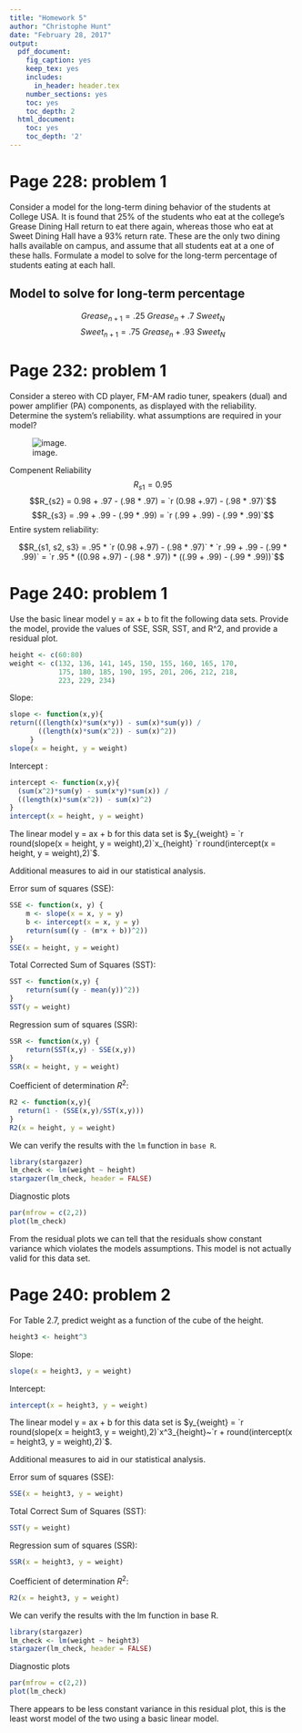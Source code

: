 ```yaml
---
title: "Homework 5"
author: "Christophe Hunt"
date: "February 28, 2017"
output:
  pdf_document:
    fig_caption: yes
    keep_tex: yes
    includes:
      in_header: header.tex
    number_sections: yes
    toc: yes
    toc_depth: 2
  html_document:
    toc: yes
    toc_depth: '2'
---
```


\newpage

# Page 228: problem 1

Consider a model for the long-term dining behavior of the students at College USA. It is found that 25% of the students who eat at the college's Grease Dining Hall return to eat there again, whereas those who eat at Sweet Dining Hall have a 93% return rate. These are the only two dining halls available on campus, and assume that all students eat at a one of these halls. Formulate a model to solve for the long-term percentage of students eating at each hall.


\begin{table}[h]
\centering
\caption{Present - Next State for Dining}
\label{Present - Next State for Dining}
\begin{tabular}{cl|cc|}
\cline{3-4}
 &  & \multicolumn{2}{c|}{NEXT STATE} \\ \cline{3-4} 
\multicolumn{1}{l}{} &  & \multicolumn{1}{l}{Grease Dinning Hall} & \multicolumn{1}{l|}{Sweet Dining Hall} \\ \hline
\multicolumn{1}{|c|}{\multirow{2}{*}{PRESENT STATE}} & Grease Dining Hall & .25 & .75 \\
\multicolumn{1}{|c|}{} & Sweet Dining Hall & .7 & .93 \\ \hline
\end{tabular}
\end{table}

## Model to solve for long-term percentage 
$$Grease_{n+1} = .25~Grease_n + .7~Sweet_N$$
$$Sweet_{n+1} = .75~Grease_n + .93~Sweet_N$$

\newpage

# Page 232: problem 1

Consider a stereo with CD player, FM-AM radio tuner, speakers (dual) and power amplifier (PA) components, as displayed with the reliability. Determine the system's reliability. what assumptions are required in your model?

![image.](https://raw.githubusercontent.com/ChristopheHunt/MSDA---Coursework/master/Data%20609/Homework%205/problem%201.PNG)

Compenent Reliability
$$R_{s1} = 0.95$$
$$R_{s2} = 0.98 + .97 - (.98 * .97) = `r (0.98 +.97) - (.98 * .97)`$$
$$R_{s3} = .99 + .99 - (.99 * .99) = `r (.99 + .99) - (.99 * .99)`$$
Entire system reliability:

$$R_{s1, s2, s3} = .95 * `r (0.98 +.97) - (.98 * .97)` * `r .99 + .99 - (.99 * .99)` = `r .95 * ((0.98 +.97) - (.98 * .97)) * ((.99 + .99) - (.99 * .99))`$$
\newpage

# Page 240: problem 1

Use the basic linear model y = ax + b to fit the following data sets. Provide the model, provide the values of SSE, SSR, SST, and R^2, and provide a residual plot.

```r
height <- c(60:80)
weight <- c(132, 136, 141, 145, 150, 155, 160, 165, 170, 
            175, 180, 185, 190, 195, 201, 206, 212, 218, 
            223, 229, 234)
```

Slope: 

```r
slope <- function(x,y){
return(((length(x)*sum(x*y)) - sum(x)*sum(y)) / 
       ((length(x)*sum(x^2)) - sum(x)^2))
     }
slope(x = height, y = weight)
```

Intercept : 

```r
intercept <- function(x,y){
  (sum(x^2)*sum(y) - sum(x*y)*sum(x)) /
  ((length(x)*sum(x^2)) - sum(x)^2)
}
intercept(x = height, y = weight)
```

The linear model y = ax + b for this data set is $y_{weight} = `r round(slope(x = height, y = weight),2)`x_{height} `r round(intercept(x = height, y = weight),2)`$.

Additional measures to aid in our statistical analysis. 

Error sum of squares (SSE): 
```r
SSE <- function(x, y) {
    m <- slope(x = x, y = y)
    b <- intercept(x = x, y = y)
    return(sum((y - (m*x + b))^2))
}
SSE(x = height, y = weight)
```

Total Corrected Sum of Squares (SST):

```r
SST <- function(x,y) {
    return(sum((y - mean(y))^2))
}
SST(y = weight)
```

Regression sum of squares (SSR): 

```r
SSR <- function(x,y) {
    return(SST(x,y) - SSE(x,y))
}
SSR(x = height, y = weight)
```

Coefficient of determination $R^2$:

```r
R2 <- function(x,y){
  return(1 - (SSE(x,y)/SST(x,y)))
}
R2(x = height, y = weight)
```

\newpage

We can verify the results with the `lm` function in `base R`.

```r
library(stargazer)
lm_check <- lm(weight ~ height)
stargazer(lm_check, header = FALSE)
```

\newpage

Diagnostic plots 

```r
par(mfrow = c(2,2))
plot(lm_check)
```

From the residual plots we can tell that the residuals show constant variance which violates the models assumptions. This model is not actually valid for this data set. 

\newpage

# Page 240: problem 2

For Table 2.7, predict weight as a function of the cube of the height. 

```r
height3 <- height^3
```

Slope:

```r
slope(x = height3, y = weight)
```

Intercept:

```r
intercept(x = height3, y = weight)
```

The linear model y = ax + b for this data set is $y_{weight} = `r round(slope(x = height3, y = weight),2)`x^3_{height}~`r + round(intercept(x = height3, y = weight),2)`$.

Additional measures to aid in our statistical analysis. 

Error sum of squares (SSE):

```r
SSE(x = height3, y = weight)
```


Total Correct Sum of Squares (SST):
```r
SST(y = weight)
```

Regression sum of squares (SSR): 

```r
SSR(x = height3, y = weight)
```

Coefficient of determination $R^2$:

```r
R2(x = height3, y = weight)
```

\newpage 

We can verify the results with the lm function in base R.

```r
library(stargazer)
lm_check <- lm(weight ~ height3)
stargazer(lm_check, header = FALSE)
```

\newpage

Diagnostic plots
```r
par(mfrow = c(2,2))
plot(lm_check)
```

There appears to be less constant variance in this residual plot, this is the least worst model of the two using a basic linear model. 